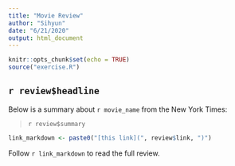 ```yaml
---
title: "Movie Review"
author: "Sihyun"
date: "6/21/2020"
output: html_document
---
```



```r
knitr::opts_chunk$set(echo = TRUE)
source("exercise.R")
```

## `r review$headline`

Below is a summary about `r movie_name` from the New York Times:

> `r review$summary`

```r
link_markdown <- paste0("[this link](", review$link, ")")
```

Follow `r link_markdown` to read the full review.

